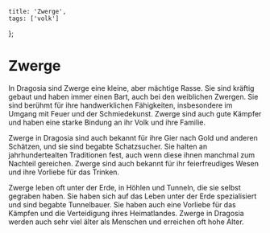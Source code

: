 
    title: 'Zwerge',
    tags: ['volk']
};

# Zwerge

In Dragosia sind Zwerge eine kleine, aber mächtige Rasse. Sie sind kräftig gebaut und haben immer einen Bart, auch bei den weiblichen Zwergen.
Sie sind berühmt für ihre handwerklichen Fähigkeiten, insbesondere im Umgang mit Feuer und der Schmiedekunst.
Zwerge sind auch gute Kämpfer und haben eine starke Bindung an ihr Volk und ihre Familie.

Zwerge in Dragosia sind auch bekannt für ihre Gier nach Gold und anderen Schätzen, und sie sind begabte Schatzsucher.
Sie halten an jahrhundertealten Traditionen fest, auch wenn diese ihnen manchmal zum Nachteil gereichen.
Zwerge sind auch bekannt für ihr feierfreudiges Wesen und ihre Vorliebe für das Trinken.

Zwerge leben oft unter der Erde, in Höhlen und Tunneln, die sie selbst gegraben haben.
Sie haben sich auf das Leben unter der Erde spezialisiert und sind begabte Tunnelbauer.
Sie haben auch eine Vorliebe für das Kämpfen und die Verteidigung ihres Heimatlandes.
Zwerge in Dragosia werden auch sehr viel älter als Menschen und erreichen oft hohe Alter.
